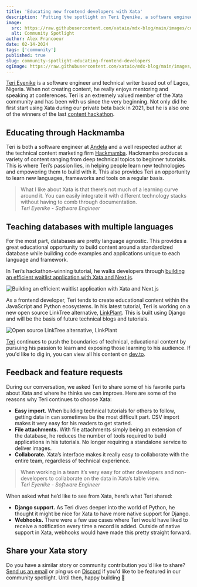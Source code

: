 ```yaml
---
title: 'Educating new frontend developers with Xata'
description: 'Putting the spotlight on Teri Eyenike, a software engineer out of Lagos, Nigeria empowering the next generation of developers to build.'
image:
  src: https://raw.githubusercontent.com/xataio/mdx-blog/main/images/community-spotlight-educating-frontend-developers.jpg
  alt: Community Spotlight
author: Alex Francoeur
date: 02-14-2024
tags: ['community']
published: true
slug: community-spotlight-educating-frontend-developers
ogImage: https://raw.githubusercontent.com/xataio/mdx-blog/main/images/community-spotlight-educating-frontend-developers.jpg
---
```


[Teri Eyenike](https://linkedin.com/in/terieyenike) is a software engineer and technical writer based out of Lagos, Nigeria. When not creating content, he really enjoys mentoring and speaking at conferences. Teri is an extremely valued member of the Xata community and has been with us since the very beginning. Not only did he first start using Xata during our private beta back in 2021, but he is also one of the winners of the last [content hackathon](https://xata.io/blog/content-hackathon-winners-2023).

## Educating through Hackmamba

Teri is both a software engineer at [Andela](https://andela.com/) and a well respected author at the technical content marketing firm [Hackmamba](https://hackmamba.io/). Hackmamba produces a variety of content ranging from deep technical topics to beginner tutorials. This is where Teri’s passion lies, in helping people learn new technologies and empowering them to build with it. This also provides Teri an opportunity to learn new languages, frameworks and tools on a regular basis.

> What I like about Xata is that there’s not much of a learning curve around it. You can easily integrate it with different technology stacks without having to comb through documentation.\
> _Teri Eyenike - Software Engineer_

## Teaching databases with multiple languages

For the most part, databases are pretty language agnostic. This provides a great educational opportunity to build content around a standardized database while building code examples and applications unique to each language and framework.

In Teri’s hackathon-winning tutorial, he walks developers through [building an efficient waitlist application with Xata and Next.js](https://dev.to/terieyenike/building-an-efficient-waitlist-app-with-nextjs-and-xata-caf).

![Building an efficient waitlist application with Xata and Next.js](/images/cs-education-01.png)

As a frontend developer, Teri tends to create educational content within the JavaScript and Python ecosystems. In his latest tutorial, Teri is working on a new open source LinkTree alternative, [LinkPlant](https://github.com/Terieyenike/linktree). This is built using Django and will be the basis of future technical blogs and tutorials.

![Open source LinkTree alternative, LinkPlant](/images/cs-education-02.png)

[Teri](https://www.iamteri.tech/) continues to push the boundaries of technical, educational content by pursuing his passion to learn and exposing those learning to his audience. If you'd like to dig in, you can view all his content on [dev.to](https://dev.to/terieyenike).

## Feedback and feature requests

During our conversation, we asked Teri to share some of his favorite parts about Xata and where he thinks we can improve. Here are some of the reasons why Teri continues to choose Xata:

- **Easy import.** When building technical tutorials for others to follow, getting data in can sometimes be the most difficult part. CSV import makes it very easy for his readers to get started.
- **File attachments.** With file attachments simply being an extension of the database, he reduces the number of tools required to build applications in his tutorials. No longer requiring a standalone service to deliver images.
- **Collaborate.** Xata’s interface makes it really easy to collaborate with the entire team, regardless of technical experience.

> When working in a team it’s very easy for other developers and non-developers to collaborate on the data in Xata’s table view.\
> _Teri Eyenike - Software Engineer_

When asked what he’d like to see from Xata, here’s what Teri shared:

- **Django support.** As Teri dives deeper into the world of Python, he thought it might be nice for Xata to have more native support for Django.
- **Webhooks.** There were a few use cases where Teri would have liked to receive a notification every time a record is added. Outside of native support in Xata, webhooks would have made this pretty straight forward.

## Share your Xata story

Do you have a similar story or community contribution you'd like to share? [Send us an email](mailto:communityspotlight@xata.io) or ping us on [Discord](https://xata.io/discord) if you'd like to be featured in our community spotlight. Until then, happy building 🦋
